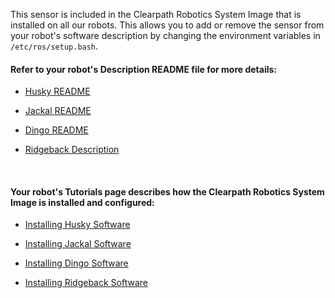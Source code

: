 
This sensor is included in the Clearpath Robotics System Image that is installed on all our robots.
This allows you to add or remove the sensor from your robot's software description by changing the environment variables in `/etc/ros/setup.bash`.

#### Refer to your robot's Description README file for more details:

<Tabs groupId="ros_versions">
  <TabItem
    value="husky"
    label="Husky"
    default
  >
    <ul>
      <li>
        <a href="https://github.com/husky/husky/blob/noetic-devel/husky_description/README.md">Husky README</a>
      </li>
    </ul>
  </TabItem>
  <TabItem
    value="jackal"
    label="Jackal"
  >
    <ul>
      <li>
        <a href="https://github.com/jackal/jackal/blob/noetic-devel/jackal_description/README.md">Jackal README</a>
      </li>
    </ul>
  </TabItem>
  <TabItem
    value="dingo"
    label="Dingo"
  >
    <ul>
      <li>
        <a href="https://github.com/dingo-cpr/dingo/blob/melodic-devel/dingo_description/README.md">Dingo README</a>
      </li>
    </ul>
  </TabItem>
  <TabItem
    value="ridgeback"
    label="Ridgeback"
  >
    <ul>
      <li>
        <a href="https://github.com/ridgeback/ridgeback/tree/melodic-devel/ridgeback_description">Ridgeback Description</a>
      </li>
    </ul>
  </TabItem>
</Tabs>

<br />

#### Your robot's Tutorials page describes how the Clearpath Robotics System Image is installed and configured:

<Tabs groupId="ros_versions">
  <TabItem
    value="husky"
    label="Husky"
    default
  >
    <ul>
      <li>
        <a href="/docs/robots/husky/tutorials_husky/#husky-software-setup">Installing Husky Software</a>
      </li>
    </ul>
  </TabItem>
  <TabItem
    value="jackal"
    label="Jackal"
  >
    <ul>
      <li>
        <a href="/docs/robots/jackal/tutorials_jackal/#jackal-software-setup">Installing Jackal Software</a>
      </li>
    </ul>
  </TabItem>
  <TabItem
    value="dingo"
    label="Dingo"
  >
    <ul>
      <li>
        <a href="/docs/robots/dingo/tutorials_dingo/#dingo-software-setup">Installing Dingo Software</a>
      </li>
    </ul>
  </TabItem>
  <TabItem
    value="ridgeback"
    label="Ridgeback"
  >
    <ul>
      <li>
        <a href="/docs/robots/ridgeback/tutorials_ridgeback/#ridgeback-software-setup">Installing Ridgeback Software</a>
      </li>
    </ul>
  </TabItem>
</Tabs>
